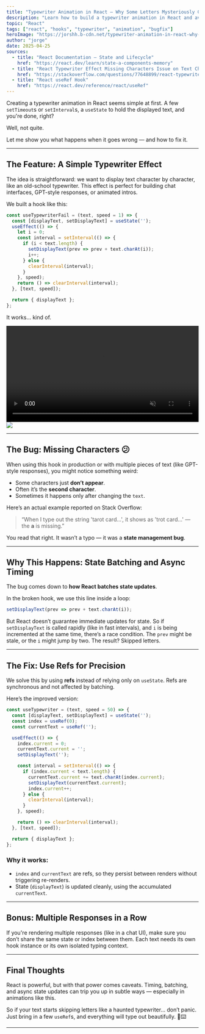```yaml
---
title: "Typewriter Animation in React – Why Some Letters Mysteriously Go Missing"
description: "Learn how to build a typewriter animation in React and avoid a common bug where characters disappear. Understand the problem and the simple fix using useRef."
topic: "React"
tags: ["react", "hooks", "typewriter", "animation", "bugfix"]
heroImage: "https://jorshh.b-cdn.net/typewriter-animation-in-react-why-some-letters-mysteriously-go-missing.webp"
author: "jorge"
date: 2025-04-25
sources:
  - title: "React Documentation – State and Lifecycle"
    href: "https://react.dev/learn/state-a-components-memory"
  - title: "React Typewriter Effect Missing Characters Issue on Text Change"
    href: "https://stackoverflow.com/questions/77648899/react-typewriter-effect-missing-characters-issue-on-text-change"
  - title: "React useRef Hook"
    href: "https://react.dev/reference/react/useRef"
---
```




Creating a typewriter animation in React seems simple at first. A few `setTimeout`s or `setInterval`s, a `useState` to hold the displayed text, and you're done, right?

Well, not quite.

Let me show you what happens when it goes wrong — and how to fix it.

---

## The Feature: A Simple Typewriter Effect

The idea is straightforward: we want to display text character by character, like an old-school typewriter. This effect is perfect for building chat interfaces, GPT-style responses, or animated intros.

We built a hook like this:

```js
const useTypewriterFail = (text, speed = 1) => {
  const [displayText, setDisplayText] = useState('');
  useEffect(() => {
    let i = 0;
    const interval = setInterval(() => {
      if (i < text.length) {
        setDisplayText(prev => prev + text.charAt(i));
        i++;
      } else {
        clearInterval(interval);
      }
    }, speed);
    return () => clearInterval(interval);
  }, [text, speed]);

  return { displayText };
};
```

It works… kind of.

<video  autoplay muted loop width="100%">
  <source src="https://jorshh.b-cdn.net/bug-typing.webm" type="video/mp4" />
  Your browser does not support the video tag.
</video>
<img src="https://jorshh.b-cdn.net/bug-typing.gif"/>

---

## The Bug: Missing Characters 😕

When using this hook in production or with multiple pieces of text (like GPT-style responses), you might notice something weird:

- Some characters just **don’t appear**.
- Often it’s the **second character**.
- Sometimes it happens only after changing the `text`.

Here’s an actual example reported on Stack Overflow:

> “When I type out the string 'tarot card...', it shows as 'trot card...' — the **a** is missing.”

You read that right. It wasn’t a typo — it was a **state management bug**.

---

## Why This Happens: State Batching and Async Timing

The bug comes down to **how React batches state updates**.

In the broken hook, we use this line inside a loop:

```js
setDisplayText(prev => prev + text.charAt(i));
```

But React doesn’t guarantee immediate updates for state. So if `setDisplayText` is called rapidly (like in fast intervals), and `i` is being incremented at the same time, there’s a race condition. The `prev` might be stale, or the `i` might jump by two. The result? Skipped letters.

---

## The Fix: Use Refs for Precision

We solve this by using **refs** instead of relying only on `useState`. Refs are synchronous and not affected by batching.

Here’s the improved version:

```js
const useTypewriter = (text, speed = 50) => {
  const [displayText, setDisplayText] = useState('');
  const index = useRef(0);
  const currentText = useRef('');

  useEffect(() => {
    index.current = 0;
    currentText.current = '';
    setDisplayText('');

    const interval = setInterval(() => {
      if (index.current < text.length) {
        currentText.current += text.charAt(index.current);
        setDisplayText(currentText.current);
        index.current++;
      } else {
        clearInterval(interval);
      }
    }, speed);

    return () => clearInterval(interval);
  }, [text, speed]);

  return { displayText };
};
```

### Why it works:
- `index` and `currentText` are refs, so they persist between renders without triggering re-renders.
- State (`displayText`) is updated cleanly, using the accumulated `currentText`.

---

## Bonus: Multiple Responses in a Row

If you're rendering multiple responses (like in a chat UI), make sure you don’t share the same state or index between them. Each text needs its own hook instance or its own isolated typing context.

---

## Final Thoughts

React is powerful, but with that power comes caveats. Timing, batching, and async state updates can trip you up in subtle ways — especially in animations like this.

So if your text starts skipping letters like a haunted typewriter... don’t panic. Just bring in a few `useRef`s, and everything will type out beautifully. 🧵⌨️

---
